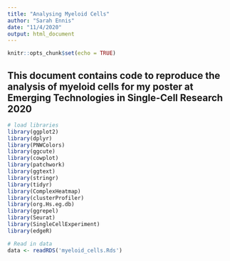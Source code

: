 ```yaml
---
title: "Analysing Myeloid Cells"
author: "Sarah Ennis"
date: "11/4/2020"
output: html_document
---
```


```r
knitr::opts_chunk$set(echo = TRUE)
```

## This document contains code to reproduce the analysis of myeloid cells for my poster at Emerging Technologies in Single-Cell Research 2020

```r
# load libraries
library(ggplot2)
library(dplyr)
library(PNWColors)
library(ggcute)
library(cowplot)
library(patchwork)
library(ggtext)
library(stringr)
library(tidyr)
library(ComplexHeatmap)
library(clusterProfiler)
library(org.Hs.eg.db)
library(ggrepel)
library(Seurat)
library(SingleCellExperiment)
library(edgeR)

# Read in data
data <- readRDS('myeloid_cells.Rds')

```

